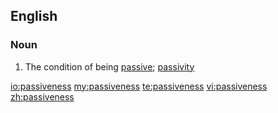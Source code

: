 ==English==

===Noun===
{{en-noun|-}}

# The condition of being [[passive]]; [[passivity]]

[[io:passiveness]]
[[my:passiveness]]
[[te:passiveness]]
[[vi:passiveness]]
[[zh:passiveness]]